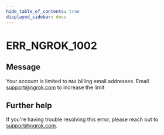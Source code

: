 ```yaml
---
hide_table_of_contents: true
displayed_sidebar: docs
---
```



# ERR_NGROK_1002

## Message

Your account is limited to `MAX` billing email addresses. Email support@ngrok.com to increase the limit

<ErrorDetails error="err_ngrok_1002" />

## Further help

If you're having trouble resolving this error, please reach out to [support@ngrok.com](mailto:support@ngrok.com?subject=Help%20with%20ERR_NGROK_1002).

